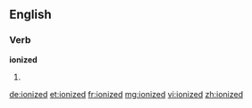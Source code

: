 ==English==

===Verb===
'''ionized'''

# {{past of|[[ionize]]}}

[[de:ionized]]
[[et:ionized]]
[[fr:ionized]]
[[mg:ionized]]
[[vi:ionized]]
[[zh:ionized]]